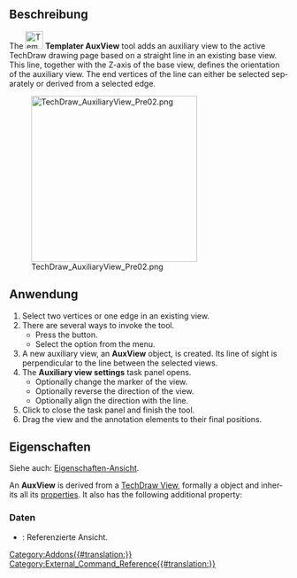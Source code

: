 {{UnfinishedDocu}}
<languages/>

{{Docnav/de
|
|[[Templater_ToleranceFrame/de|ToleranzRahmen]]
|[[Templater_Workbench/de|Templater]]
|IconL=
|IconR=Templater_ToleranceFrame.svg
|IconC=Templater_workbench_icon.svg
}}

<div lang="en" dir="ltr" class="mw-content-ltr">
{{GuiCommand
|Name=Templater AuxView
|MenuLocation=Templater → Auxiliary View
|Workbenches=[[Templater_Workbench|Templater]]
|Shortcut=
}}
</div>

<span id="Description"></span>
==Beschreibung==

<div lang="en" dir="ltr" class="mw-content-ltr">
The [[Image:Templater_AuxView.svg|32px]] '''Templater AuxView''' tool adds an auxiliary view to the active TechDraw drawing page based on a straight line in an existing base view. This line, together with the Z-axis of the base view, defines the orientation of the auxiliary view. The end vertices of the line can either be selected separately or derived from a selected edge.
</div>

[[Image:TechDraw_AuxiliaryView_Pre02.png|300px]]

<span id="Usage"></span>
==Anwendung==

<div lang="en" dir="ltr" class="mw-content-ltr">
# Select two vertices or one edge in an existing view.
# There are several ways to invoke the tool.
#* Press the {{Button|Auxiliary View}} button.
#* Select the {{MenuCommand|Templater → Auxiliary View}} option from the menu.
# A new auxiliary view, an '''AuxView''' object, is created. Its line of sight is perpendicular to the line between the selected views.
# The '''Auxiliary view settings''' task panel opens.
#* Optionally change the marker of the view.
#* Optionally reverse the direction of the view.
#* Optionally align the direction with the line.
# Click {{Button|Ok}} to close the task panel and finish the tool.
# Drag the view and the annotation elements to their final positions.
</div>

<span id="Properties"></span>
== Eigenschaften ==

Siehe auch: [[Property_View/de|Eigenschaften-Ansicht]].

<div lang="en" dir="ltr" class="mw-content-ltr">
An '''AuxView''' is derived from a [[TechDraw_View|TechDraw View]], formally a {{Incode|TechDraw::DrawViewPart}} object and inherits all its [[TechDraw_View#Properties_Part_View|properties]]. It also has the following additional property:
</div>

<span id="Data"></span>
=== Daten ===

{{TitleProperty|Hilfsansicht}}

* {{PropertyData|Base View|PropertyLink}}: Referenzierte Ansicht.


{{Docnav/de
|
|[[Templater_ToleranceFrame/de|ToleranzRahmen]]
|[[Templater_Workbench/de|Templater]]
|IconL=
|IconR=Templater_ToleranceFrame.svg
|IconC=Templater_workbench_icon.svg
}}

[[Category:Addons{{#translation:}}]]
[[Category:External_Command_Reference{{#translation:}}]]